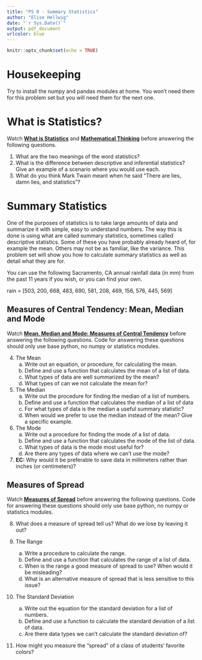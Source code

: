 ```yaml
---
title: "PS 0 - Summary Statistics"
author: "Elise Hellwig"
date: "`r Sys.Date()`"
output: pdf_document
urlcolor: blue
---
```


```r
knitr::opts_chunk$set(echo = TRUE)
```

# Housekeeping 

Try to install the numpy and pandas modules at home. You won't need them for this problem set but you will need them for the next one.

# What is Statistics?

Watch [**What is Statistics**](https://www.youtube.com/watch?v=sxQaBpKfDRk&list=PL8dPuuaLjXtNM_Y-bUAhblSAdWRnmBUcr&index=2) and [**Mathematical Thinking**](https://www.youtube.com/watch?v=tN9Xl1AcSv8&list=PL8dPuuaLjXtNM_Y-bUAhblSAdWRnmBUcr&index=3) before answering the following questions.

1. What are the two meanings of the word statistics?
2. What is the difference between descriptive and inferential statistics? Give an example of a scenario where you would use each.
3. What do you think Mark Twain meant when he said "There are lies, damn lies, and statistics"?

# Summary Statistics

One of the purposes of statistics is to take large amounts of data and summarize it with simple, easy to understand numbers. The way this is done is using what are called summary statistics, sometimes called descriptive statistics. Some of these you have probably already heard of, for example the mean. Others may not be as familiar, like the variance. This problem set will show you how to calculate summary statistics as well as detail what they are for.

You can use the following Sacramento, CA annual rainfall data (in mm) from the past 11 years if you wish, or you can find your own.

rain = [503, 200, 668, 483, 690, 581, 208, 469, 156, 576, 445, 569]


## Measures of Central Tendency: Mean, Median and Mode

Watch [**Mean, Median and Mode: Measures of Central Tendency**](https://www.youtube.com/watch?v=kn83BA7cRNM&list=PL8dPuuaLjXtNM_Y-bUAhblSAdWRnmBUcr&index=4) before answering the following questions. Code for answering these questions should only use base python, no numpy or statistics modules. 

4.  The Mean
    a.  Write out an equation, or procedure, for calculating the mean.
    b.  Define and use a function that calculates the mean of a list of data.
    c.  What types of data are well summarized by the mean?
    d.  What types of can we not calculate the mean for?
5.  The Median
    a.  Write out the procedure for finding the median of a list of numbers.
    b.  Define and use a function that calculates the median of a list of data
    c.  For what types of data is the median a useful summary statistic?
    d.  When would we prefer to use the median instead of the mean? Give a specific example.
6.  The Mode
    a.  Write out a procedure for finding the mode of a list of data.
    b.  Define and use a function that calculates the mode of the list of data.
    c.  What types of data is the mode most useful for?
    d.  Are there any types of data where we can't use the mode?
7. **EC:** Why would it be preferable to save data in millimeters rather than inches (or centimeters)?

## Measures of Spread

Watch [**Measures of Spread**](https://www.youtube.com/watch?v=R4yfNi_8Kqw&list=PL8dPuuaLjXtNM_Y-bUAhblSAdWRnmBUcr&index=6) before answering the following questions. Code for answering these questions should only use base python, no numpy or statistics modules. 

8. What does a measure of spread tell us? What do we lose by leaving it out?

9. The Range
    a. Write a procedure to calculate the range.
    b. Define and use a function that calculates the range of a list of data.
    c. When is the range a good measure of spread to use? When would it be misleading?
    d. What is an alternative measure of spread that is less sensitive to this issue?
    
10. The Standard Deviation
    a. Write out the equation for the standard deviation for a list of numbers. 
    b. Define and use a function to calculate the standard deviation of a list of data.
    c. Are there data types we can't calculate the standard deviation of?
11. How might you measure the "spread" of a class of students' favorite colors?